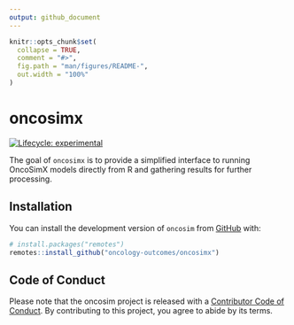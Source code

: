 ```yaml
---
output: github_document
---
```


```r
knitr::opts_chunk$set(
  collapse = TRUE,
  comment = "#>",
  fig.path = "man/figures/README-",
  out.width = "100%"
)
```

# oncosimx

<!-- badges: start -->
[![Lifecycle: experimental](https://img.shields.io/badge/lifecycle-experimental-orange.svg)](https://lifecycle.r-lib.org/articles/stages.html#experimental)
<!-- badges: end -->

The goal of `oncosimx` is to provide a simplified interface to running OncoSimX models directly from R and gathering results for further processing.

## Installation

You can install the development version of `oncosim` from [GitHub](https://github.com/) with:

``` r
# install.packages("remotes")
remotes::install_github("oncology-outcomes/oncosimx")
```

## Code of Conduct

Please note that the oncosim project is released with a [Contributor Code of Conduct](https://contributor-covenant.org/version/2/1/CODE_OF_CONDUCT.html). By contributing to this project, you agree to abide by its terms.

